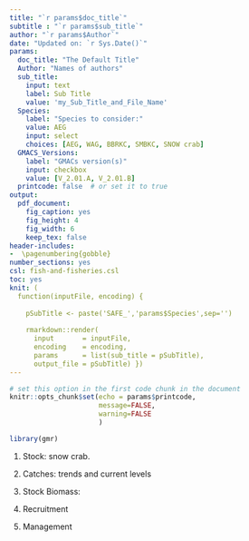 ```yaml
---
title: "`r params$doc_title`"
subtitle : "`r params$sub_title`"
author: "`r params$Author`"
date: "Updated on: `r Sys.Date()`"
params:
  doc_title: "The Default Title"
  Author: "Names of authors"
  sub_title:
    input: text
    label: Sub Title
    value: 'my_Sub_Title_and_File_Name'
  Species:
    label: "Species to consider:"
    value: AEG
    input: select
    choices: [AEG, WAG, BBRKC, SMBKC, SNOW crab]
  GMACS_Versions:
    label: "GMACs version(s)"
    input: checkbox
    value: [V_2.01.A, V_2.01.B]
  printcode: false  # or set it to true
output:
  pdf_document:
    fig_caption: yes
    fig_height: 4
    fig_width: 6
    keep_tex: false
header-includes:   
-  \pagenumbering{gobble}
number_sections: yes
csl: fish-and-fisheries.csl
toc: yes
knit: (
  function(inputFile, encoding) { 
    
    pSubTitle <- paste('SAFE_','params$Species',sep='')
    
    rmarkdown::render( 
      input       = inputFile, 
      encoding    = encoding, 
      params      = list(sub_title = pSubTitle),      
      output_file = pSubTitle) })
---
```


```r
# set this option in the first code chunk in the document
knitr::opts_chunk$set(echo = params$printcode,
                      message=FALSE,
                      warning=FALSE
                      )
```


```r
library(gmr)

```



\newpage


1. Stock: snow crab.

2. Catches: trends and current levels

3. Stock Biomass: 

4. Recruitment

\newpage

5. Management 


